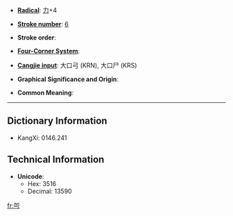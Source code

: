* '''[[Index:Chinese radical| Radical]]''': [[Index:Chinese radical/力|力]]+4

* '''[[Index:Chinese total strokes|Stroke number]]''': [[Index:Chinese total strokes/6|6]]

* '''Stroke order''': 

* '''[[Index:Chinese four corner|Four-Corner System]]''': 

* '''[[Index:Chinese Cangjie|Cangjie input]]''': 大口弓 (KRN), 大口尸 (KRS)

* '''Graphical Significance and Origin''': 

* '''Common Meaning''': 

----

== Dictionary Information ==

* KangXi: 0146.241

== Technical Information ==

* '''Unicode''':
** Hex: 3516
** Decimal: 13590

[[fr:㔖]]